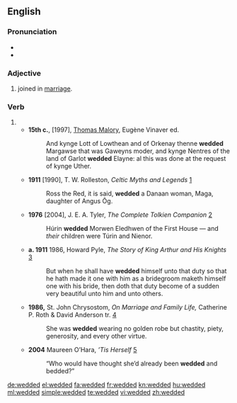 ==English==

===Pronunciation===
* {{IPA|/ˈwɛdəd/}}
* {{audio|En-us-wedded.ogg|Audio (US)}}

===Adjective===
{{en-adj|?}}

# {{context|of a couple|lang=en}} joined in [[marriage]].

===Verb===
{{head|en}}

# {{en-past of|wed}}
#* '''15th c.''', [1997], [[w:Thomas Malory|Thomas Malory]], Eugène Vinaver ed.
#*: And kynge Lott of Lowthean and of Orkenay thenne '''wedded''' Margawse that was Gaweyns moder, and kynge Nentres of the land of Garlot '''wedded''' Elayne: al this was done at the request of kynge Uther.
#* '''1911''' [1990], T. W. Rolleston, ''Celtic Myths and Legends'' [http://books.google.com/books?hl=en&id=OcbAOkX1uRYC&pg=PA181&lpg=PA181&sig=55jgL7lmh-RoSHLCFwUE9Ak9TTM]
#*: Ross the Red, it is said, '''wedded''' a Danaan woman, Maga, daughter of Angus Ōg.
#* '''1976''' [2004], J. E. A. Tyler, ''The Complete Tolkien Companion'' [http://books.google.com/books?hl=en&id=lII4lt_MAmQC&pg=PA328&lpg=PA328&sig=1Xrj5Ba8WNVeXzclh60oQtpM3lE]
#*: Húrin '''wedded''' Morwen Eledhwen of the First House — and ''their'' children were Túrin and Nienor.
#* '''a. 1911''' 1986, Howard Pyle, ''The Story of King Arthur and His Knights'' [http://books.google.com/books?hl=en&id=vALiAcRyBcwC&pg=PA380&lpg=PA380&sig=hOThAAm-raql5gJhpMZzbU1P-T8]
#*: But when he shall have '''wedded''' himself unto that duty so that he hath made it one with him as a bridegroom maketh himself one with his bride, then doth that duty become of a sudden very beautiful unto him and unto others.
#* '''1986,''' St. John Chrysostom, ''On Marriage and Family Life,'' Catherine P. Roth & David Anderson tr. [http://books.google.com/books?hl=en&id=hbMtKk-kiLMC&pg=PA112&lpg=PA112&sig=GVHA-ol3fLhiSzro9HX7X4Rs4hE]
#*: She was '''wedded''' wearing no golden robe but chastity, piety, generosity, and every other virtue.
#* '''2004''' Maureen O’Hara, ''’Tis Herself'' [http://books.google.com/books?hl=en&id=_xBMo-UNCgMC&pg=PA36&lpg=PA36&sig=NfvJnZ59cPHM1_x5_61cDx1BVjg]
#*: “Who would have thought she’d already been '''wedded''' and bedded?”

[[de:wedded]]
[[el:wedded]]
[[fa:wedded]]
[[fr:wedded]]
[[kn:wedded]]
[[hu:wedded]]
[[ml:wedded]]
[[simple:wedded]]
[[te:wedded]]
[[vi:wedded]]
[[zh:wedded]]